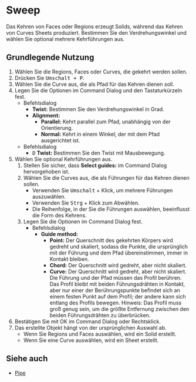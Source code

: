 
# Sweep

<Reference shortcut="Umschalt + P" command="Sweep" button="Rechts von Command Bar" />

Das Kehren von Faces oder Regions erzeugt Solids, während das Kehren von Curves Sheets produziert. Bestimmen Sie den Verdrehungswinkel und wählen Sie optional mehrere Kehrführungen aus.

## Grundlegende Nutzung

1. Wählen Sie die Regions, Faces oder Curves, die gekehrt werden sollen.
2. Drücken Sie <kbd>Umschalt + P</kbd>.
3. Wählen Sie die Curve aus, die als Pfad für das Kehren dienen soll.
4. Legen Sie die Optionen im Command Dialog und den Tastaturkürzeln fest.
   - <Kst>Befehlsdialog</Kst>
      - **Twist:** Bestimmen Sie den Verdrehungswinkel in Grad.
      - **Alignment:** 
         - **Parallel:** Kehrt parallel zum Pfad, unabhängig von der Orientierung.
         - **Normal:** Kehrt in einem Winkel, der mit dem Pfad ausgerichtet ist.
   - <Kst>Befehlsdialog</Kst>
      - <kbd>D</kbd> **Twist:** Bestimmen Sie den Twist mit Mausbewegung.
5. Wählen Sie optional Kehrführungen aus.
      1. Stellen Sie sicher, dass **Select guides:** im Command Dialog hervorgehoben ist.
      2. Wählen Sie die Curves aus, die als Führungen für das Kehren dienen sollen.
         - Verwenden Sie <kbd>Umschalt</kbd> + Klick, um mehrere Führungen auszuwählen.
         - Verwenden Sie <kbd>Strg</kbd> + Klick zum Abwählen.
         - Die Reihenfolge, in der Sie die Führungen auswählen, beeinflusst die Form des Kehrens.
      3. Legen Sie die Optionen im Command Dialog fest.
         - <Kst>Befehlsdialog</Kst>
            - **Guide method:**
               - **Point:** Der Querschnitt des gekehrten Körpers wird gedreht und skaliert, sodass die Punkte, die ursprünglich mit der Führung und dem Pfad übereinstimmen, immer in Kontakt bleiben.
               - **Chord:**  Der Querschnitt wird gedreht, aber nicht skaliert.
               - **Curve:** Der Querschnitt wird gedreht, aber nicht skaliert. Die Führung und der Pfad müssen das Profil berühren. Das Profil bleibt mit beiden Führungsdrähten in Kontakt, aber nur einer der Berührungspunkte befindet sich an einem festen Punkt auf dem Profil; der andere kann sich entlang des Profils bewegen.
               Hinweis: Das Profil muss groß genug sein, um die größte Entfernung zwischen den beiden Führungsdrähten zu überbrücken.
6. Bestätigen Sie mit OK im Command Dialog oder Rechtsklick.
7. Das erstellte Objekt hängt von der ursprünglichen Auswahl ab.
   - Wenn Sie Regions und Faces auswählen, wird ein Solid erstellt.
   - Wenn Sie eine Curve auswählen, wird ein Sheet erstellt.

<VideoPlayer fileName="sweep"/>

## Siehe auch
- [Pipe](./Pipe)